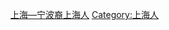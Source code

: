 {{Catnav|頁面分類|各種主題的頁面分類|依中国各省来作的分类|各地中国人|浙江人|宁波人}}
{{Catmore|宁波籍上海人}}

[[Category:寧波裔|上海—宁波裔上海人]]
[[Category:上海人|Category:上海人]]